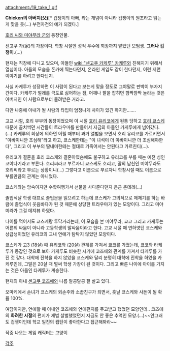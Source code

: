 attachment:/19_take_1.gif

'''Chicken의 아버지(父)'''[* 겁쟁이의 아빠, 라는 개념이 아니라 겁쟁이의 원조라고 읽는게 맞을 듯(...) 부전자전의 예가 되겠다.]


[[호리 씨와 미야무라 군]]의 등장인물.


센고쿠 가(家)의 가장이다. 학창 시절엔 성적 우수에 회장까지 맡았던 모범생.
'''그러나 겁쟁이.'''(...)

현재는 직장에 다니고 있으며, 아들인 [[wiki:"센고쿠 카케루" 카케루]]와 친해지기 위해서 열심이다. 아들의 모습을 폰카에 찍는다던지, 온라인 게임도 같이 한다던지, 이런 저런 이야기를 하려고 한다던지.

사실 카케루가 성장하면 이 사람이 된다고 보는게 맞을 정도로 그야말로 판박이 부자지간이다. 카케루가 벌레를 극도로 싫어하는 점, 어깨나 팔을 잡히면 깜짝깜짝 놀라는 것은 아버지인 이 사람으로부터 물려받은 거라고. 

다만 나중에 아내가 될 사람의 타입이 엄청나게 차이가 있긴 하지만…….

고교 시절, 호리 부부의 동창이었으며 이 시절 [[호리 유리코]]에게 된통 당하고 [[호리 쿄스케]] 때문에 골치썩던 시간들이 트라우마를 만들어서 지금의 아들인 카케루에게 넘어갔다.(...) 카케루의 회상에 의하면 어릴 때부터 과거 앨범을 보면서 호리 유리코를 가르키면서 "야바이니깐 조심해"라고 하고, 쿄스케한테는 "이 녀석이 더 야바이니깐 더 조심해야한다", 그리고 이 부부의 딸내미한테는 절대로 기죽어서는 안된다고 가르친디(...).

유리코가 결혼을 호리 쿄스케와 결혼아였슴에도 불구하고 유리코를 부를 때는 예전 성인 코야나기라고 부른다. 호리씨라고 부르자니 쿄스케도 호리고, 딸의 남친인 미야무라도 호리씨라고 부르는 상황이니(...) 그렇다고 이름으로 부르자니 학창시절 때도 이름으로 부를만큼의 관계는 아니었다.

쿄스케와는 앙숙이지만 수학여행가서 선물을 사다준다던지 은근 츤데레(...)

졸업식날 학생 대표로 졸업문을 읽으려고 하는데 쿄스케가 고의적으로 제체기를 하는 바람에 졸업식이 웃음바다가 된 것 때문에 상당한 트라우마가 있는 모양이다. 그리고 미야미라가 그걸 데쟈뷰 하였다.

나이를 먹어서도 쿄스케랑 투닥거리는데, 이 모습을 본 미야무라, 쿄코 그리고 카케루는 어른의 싸움이 아니라 고등학생의 말싸움이라고 한다. 고교 시절 때 연하엿던 쿄스케와 상급생이었던 유리코의 교내 연애가 탐탁지 않았던 모양이다.

쿄스케가 고3 (18살) 때 유리코와 (20살) 관계를 가져서 쿄코를 가졌는데, 쿄코와 타케루가 동갑인 것으로 보아 카케루도 비슷한 시기에 코즈에와 관계를 가져서 타케루를 가진 것 같다. 대학에 진학을 하지 않았을 쿄스케와 달리 분명히 대학에 진학을 하였을 카케루인데, 그말은 20살 때 벌써 학생 가장이 된 것이다. 그리고 빠른 나이에 아이를 가지는 것은 아들인 타케루가 계승한다.

현재의 아내 [[센고쿠 코즈에]]와 나름 알콩달콩 잘 살고 있다.

오마케에서 손녀가 쿄스케의 외손주와 소꿉친구가 되면서, 훗날 쿄스케와 사돈이 될 확율 100%.

여담이지만, 연애할 때 아내인 코즈에와 연애편지를 주고받고 했었던 모양인데.. 코즈에의 '''화려한 시절'''의 편지가 제법 살벌했었던지 지금도 안 좋은 추억인 모양.(...)~~안그래도 겁쟁이인데 학교 일진의 캡틴이  좋아한다고 접근해봐라~~

작중 나오는 게임 캐릭터는 고양이

[[각주]]
